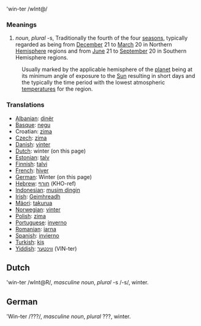 'win-ter /wInt@/

=== Meanings ===

# ''noun'', ''plural'' -s, Traditionally the fourth of the four [[season]]s, typically regarded as being from [[December]] 21 to [[March]] 20 in Northern [[Hemisphere]] regions and from [[June]] 21 to [[September]] 20 in Southern Hemisphere regions. 
:Usually marked by the applicable hemisphere of the [[planet]] being at its minimum angle of exposure to the [[Sun]] resulting in short days and the typically the time period with the lowest atmospheric [[temperature]]s for the region.

=== Translations ===

*[[Albanian]]: [[dinër]]
*[[Basque]]: [[negu]]
*Croatian: [[zima]]
*[[Czech]]: [[zima]]
*[[Danish]]: [[vinter]]
*[[Dutch]]: winter (on this page)
*[[Estonian]]: [[talv]]
*[[Finnish]]: [[talvi]]
*[[French]]: [[hiver]]
*[[German]]: Winter (on this page)
*[[Hebrew]]: [[חורף]] (KHO-ref)
*[[Indonesian]]: [[musim dingin]]
*[[Irish]]: [[Geimhreadh]]
*[[Mäori]]: [[takurua]]
*[[Norwegian]]: [[vinter]]
* [[Polish]]: [[zima]]
*[[Portuguese]]: [[inverno]]
*[[Romanian]]: [[iarna]]
*[[Spanish]]: [[invierno]]
*[[Turkish]]: [[kiş]]
*[[Yiddish]]: [[װינטער]] (VIN-ter)

== Dutch ==
'win-ter /wInt@R/, ''masculine noun'', ''plural'' -s /-s/, winter.

== German ==
'Win-ter /???/, ''masculine noun'', ''plural'' ???, winter.